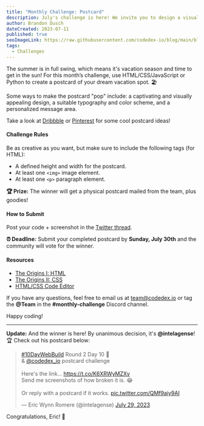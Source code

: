 ```yaml
---
title: "Monthly Challenge: Postcard"
description: July's challenge is here! We invite you to design a visually appealing postcard to showcase your HTML/CSS skills. It's a great opportunity to sharpen your frontend web dev abilities while testing your creativity.
author: Brandon Dusch
dateCreated: 2023-07-11
published: true
seoImageLink: https://raw.githubusercontent.com/codedex-io/blog/main/blog-images/monthly-challenge-postcard/banner.png
tags:
  - Challenges
---
```


The summer is in full swing, which means it's vacation season and time to get in the sun! For this month’s challenge, use HTML/CSS/JavaScript or Python to create a postcard of your dream vacation spot. 🏖️

Some ways to make the postcard "pop" include: a captivating and visually appealing design, a suitable typography and color scheme, and a personalized message area.

Take a look at [Dribbble](https://dribbble.com/search/postcard) or [Pinterest](https://www.pinterest.com/akw518/postcard-design-inspiration) for some cool postcard ideas!

#### Challenge Rules

Be as creative as you want, but make sure to include the following tags (for HTML):

- A defined height and width for the postcard.
- At least one `<img>` image element.
- At least one `<p>` paragraph element.

**🏆 Prize:** The winner will get a physical postcard mailed from the team, plus goodies!

#### How to Submit

Post your code + screenshot in the [Twitter thread](https://twitter.com/codedex_io/status/1680974889182801921).

**⏰ Deadline:** Submit your completed postcard by **Sunday, July 30th** and the community will vote for the winner.

#### Resources

- [The Origins I: HTML](https://www.codedex.io/html)
- [The Origins II: CSS](https://www.codedex.io/css)
- [HTML/CSS Code Editor](https://www.codedex.io/editor/html-css)

If you have any questions, feel free to email us at [team@codedex.io](mailto:team@codedex.io) or tag the **@Team** in the **#monthly-challenge** Discord channel.

Happy coding!

---

**Update:** And the winner is here! By unanimous decision, it's **@intelagense**! 🏆 Check out his postcard below:

<blockquote class="twitter-tweet"><p lang="en" dir="ltr"><a href="https://twitter.com/hashtag/10DayWebBuild?src=hash&amp;ref_src=twsrc%5Etfw">#10DayWebBuild</a> Round 2 Day 10 🥳<br>&amp; <a href="https://twitter.com/codedex_io?ref_src=twsrc%5Etfw">@codedex_io</a> postcard challenge<br><br>Here&#39;s the link... <a href="https://t.co/K6XRWyMZXv">https://t.co/K6XRWyMZXv</a><br>Send me screenshots of how broken it is. 😂<br><br>Or reply with a postcard if it works. <a href="https://t.co/QMf9aiy9AI">pic.twitter.com/QMf9aiy9AI</a></p>&mdash; Eric Wynn Romere (@intelagense) <a href="https://twitter.com/intelagense/status/1685153766050295809?ref_src=twsrc%5Etfw">July 29, 2023</a></blockquote> <script async src="https://platform.twitter.com/widgets.js" charset="utf-8"></script>

Congratulations, Eric! 🤠
